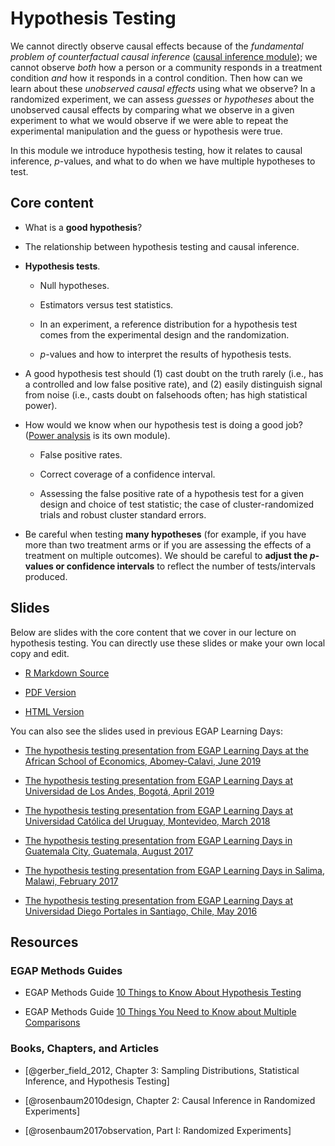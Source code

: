# Hypothesis Testing {.tabset}


We cannot directly observe causal effects because of the *fundamental problem of counterfactual causal inference* ([causal inference module](causal-inference.html)); we cannot observe *both* how a person or a community responds in a treatment condition *and* how it responds in a control condition.  Then how can we learn about these *unobserved causal effects* using what we observe?  In a randomized experiment, we can assess *guesses* or *hypotheses* about the unobserved causal effects by comparing what we observe in a given experiment to what we would observe if we were able to repeat the experimental manipulation and the guess or hypothesis were true.

In this module we introduce hypothesis testing, how it relates to causal inference, $p$-values, and what to do when we have multiple hypotheses to test.


## Core content

- What is a **good hypothesis**?

- The relationship between hypothesis testing and causal inference.

- **Hypothesis tests**.

     - Null hypotheses.

     - Estimators versus test statistics.

     - In an experiment, a reference distribution for a hypothesis test comes from the experimental design and the randomization.

     - $p$-values and how to interpret the results of hypothesis tests.

- A good hypothesis test should (1) cast doubt on the truth rarely (i.e., has a controlled and low false positive rate), and (2) easily distinguish signal from noise (i.e., casts doubt on falsehoods often; has high statistical power).

- How would we know when our hypothesis test is doing a good job? ([Power analysis](statistical-power-and-design-diagnosands.html) is its own module).

    - False positive rates.  
    
    - Correct coverage of a confidence interval.

    - Assessing the false positive rate of a hypothesis test for a given design and choice of test statistic; the case of cluster-randomized trials and robust cluster standard errors.

- Be careful when testing **many hypotheses** (for example, if you have more than two treatment arms or if you are assessing the effects of a treatment on multiple outcomes).  We should be careful to **adjust the $p$-values or confidence intervals** to reflect the number of tests/intervals produced.

## Slides

Below are slides with the core content that we cover in our lecture on hypothesis testing. You can directly use these slides or make your own local copy and edit.

 - [R Markdown Source](https://egap.github.io/learningdays-resources/Slides/hypothesistesting-slides.Rmd)

 - [PDF Version](https://egap.github.io/learningdays-resources/Slides/hypothesistesting-slides.pdf)

 - [HTML Version](https://egap.github.io/learningdays-resources/Slides/hypothesistesting-slides.html)

You can also see the slides used in previous EGAP Learning Days:

 - [The hypothesis testing presentation from EGAP Learning Days at the African School of Economics, Abomey-Calavi, June 2019](https://egap.github.io/learningdays-resources/Slides/Examples/hypothesistesting-benin.pdf)

 - [The hypothesis testing presentation from EGAP Learning Days at Universidad de Los Andes, Bogotá, April 2019](https://egap.github.io/learningdays-resources/Slides/Examples/hypothesistesting-bogota.pdf)

 - [The hypothesis testing presentation from EGAP Learning Days at Universidad Católica del Uruguay, Montevideo, March 2018](https://egap.github.io/learningdays-resources/Slides/Examples/hypothesistesting-montevideo.pdf)

 - [The hypothesis testing presentation from EGAP Learning Days in Guatemala City, Guatemala, August 2017](https://egap.github.io/learningdays-resources/Slides/Examples/hypothesistesting-guatemala.pdf)

 - [The hypothesis testing presentation from EGAP Learning Days in Salima, Malawi, February 2017](https://egap.github.io/learningdays-resources/Slides/Examples/hypothesistesting-malawi.pdf)

 - [The hypothesis testing presentation from EGAP Learning Days at Universidad Diego Portales in Santiago, Chile, May 2016](https://egap.github.io/learningdays-resources/Slides/Examples/hypothesistesting-santiago.pdf)


## Resources

### EGAP Methods Guides

  - EGAP Methods Guide [10 Things to Know About Hypothesis Testing](https://egap.org/resource/10-things-to-know-about-hypothesis-testing/)

  - EGAP Methods Guide [10 Things You Need to Know about Multiple Comparisons](https://egap.org/resource/10-things-to-know-about-multiple-comparisons/)

### Books, Chapters, and Articles

 - [@gerber_field_2012, Chapter 3: Sampling Distributions, Statistical Inference, and Hypothesis Testing]
 
 - [@rosenbaum2010design, Chapter 2: Causal Inference in Randomized Experiments]

 - [@rosenbaum2017observation, Part I: Randomized Experiments]

<!--  ### EGAP Policy Briefs -->

<!-- ### Tools

 - [Exercises on hypothesis testing](https://egap.github.io/learningdays-resources/Exercises/exercise-hypothesistesting.Rmd)

 - [Exercise on hypothesis testing using R](https://egap.github.io/learningdays-resources/Exercises/r-exercise-hypothesistesting.Rmd)

-->

